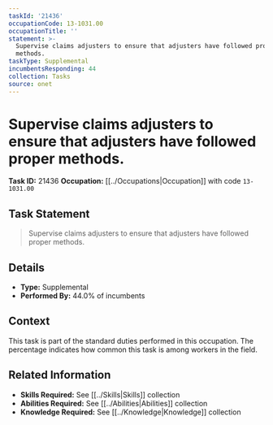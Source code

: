 ```yaml
---
taskId: '21436'
occupationCode: 13-1031.00
occupationTitle: ''
statement: >-
  Supervise claims adjusters to ensure that adjusters have followed proper
  methods.
taskType: Supplemental
incumbentsResponding: 44
collection: Tasks
source: onet
---
```

# Supervise claims adjusters to ensure that adjusters have followed proper methods.

**Task ID:** 21436
**Occupation:** [[../Occupations|Occupation]] with code `13-1031.00`

## Task Statement

> Supervise claims adjusters to ensure that adjusters have followed proper methods.

## Details

- **Type:** Supplemental
- **Performed By:** 44.0% of incumbents

## Context

This task is part of the standard duties performed in this occupation. The percentage indicates how common this task is among workers in the field.

## Related Information

- **Skills Required:** See [[../Skills|Skills]] collection
- **Abilities Required:** See [[../Abilities|Abilities]] collection
- **Knowledge Required:** See [[../Knowledge|Knowledge]] collection
